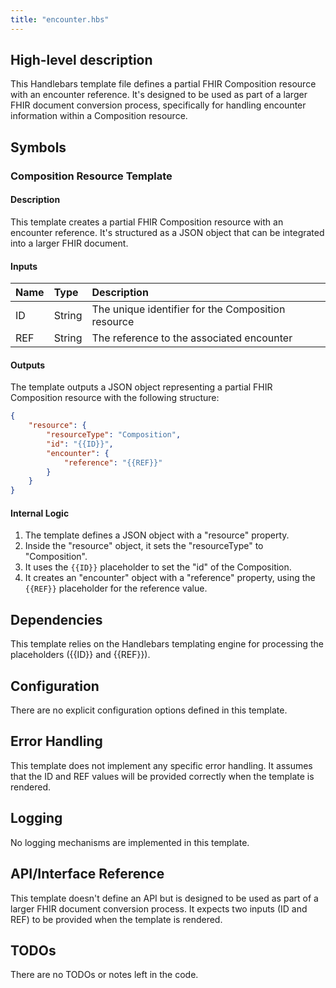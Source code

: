 ```yaml
---
title: "encounter.hbs"
---
```


## High-level description
This Handlebars template file defines a partial FHIR Composition resource with an encounter reference. It's designed to be used as part of a larger FHIR document conversion process, specifically for handling encounter information within a Composition resource.

## Symbols

### Composition Resource Template
#### Description
This template creates a partial FHIR Composition resource with an encounter reference. It's structured as a JSON object that can be integrated into a larger FHIR document.

#### Inputs
| Name | Type | Description |
|:-----|:-----|:------------|
| ID | String | The unique identifier for the Composition resource |
| REF | String | The reference to the associated encounter |

#### Outputs
The template outputs a JSON object representing a partial FHIR Composition resource with the following structure:
```json
{
    "resource": {
        "resourceType": "Composition",
        "id": "{{ID}}",
        "encounter": {
            "reference": "{{REF}}"
        }
    }
}
```

#### Internal Logic
1. The template defines a JSON object with a "resource" property.
2. Inside the "resource" object, it sets the "resourceType" to "Composition".
3. It uses the `{{ID}}` placeholder to set the "id" of the Composition.
4. It creates an "encounter" object with a "reference" property, using the `{{REF}}` placeholder for the reference value.

## Dependencies
This template relies on the Handlebars templating engine for processing the placeholders ({{ID}} and {{REF}}).

## Configuration
There are no explicit configuration options defined in this template.

## Error Handling
This template does not implement any specific error handling. It assumes that the ID and REF values will be provided correctly when the template is rendered.

## Logging
No logging mechanisms are implemented in this template.

## API/Interface Reference
This template doesn't define an API but is designed to be used as part of a larger FHIR document conversion process. It expects two inputs (ID and REF) to be provided when the template is rendered.

## TODOs
There are no TODOs or notes left in the code.